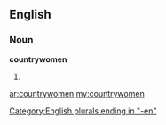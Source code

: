 ==English==

===Noun===
'''countrywomen'''

# {{plural of|[[countrywoman]]}}

[[Category:English plurals ending in "-en"]]

[[ar:countrywomen]]
[[my:countrywomen]]